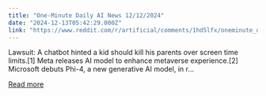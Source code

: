 ```yaml
---
title: "One-Minute Daily AI News 12/12/2024"
date: "2024-12-13T05:42:29.000Z"
link: "https://www.reddit.com/r/artificial/comments/1hd5lfx/oneminute_daily_ai_news_12122024/"
---
```


Lawsuit: A chatbot hinted a kid should kill his parents over screen time limits.[1]
 Meta releases AI model to enhance metaverse experience.[2]
 Microsoft debuts Phi-4, a new generative AI model, in r...

[Read more](https://www.reddit.com/r/artificial/comments/1hd5lfx/oneminute_daily_ai_news_12122024/)
